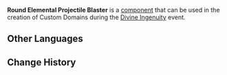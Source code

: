 {{Component Infobox
|id          = 4012
|image       = Item Round Elemental Projectile Blaster.png
|load        = 26
|description = This mechanism will periodically fire ring-shaped elemental projectiles.<br />Characters hit by one of its projectiles will lose a fixed amount of Life Points and become affected by the projectile's element.<br />Can only be placed on the ground and cannot be batch-selected.
|placement   = Sticks to Ground
|category    = Traps
|size        = 5 · 5 · 2
}}
'''Round Elemental Projectile Blaster''' is a [[component]] that can be used in the creation of Custom Domains during the [[Divine Ingenuity]] event.

==Other Languages==
{{Other Languages|default_hidden = 1
|en      = Round Elemental Projectile Blaster
|zhs     = 环形元素飞弹机关
|zhs_rm  = Huánxíng Yuánsù Fēidàn Jīguān
|zht     = 環形元素飛彈機關
|zht_rm  = Huánxíng Yuánsù Fēidàn Jīguān
|ja      = 環状元素射弾装置
|ja_rm   = Kanjou Genso Shadan Souchi
|ko      = 고리형 원소 발사 장치
|ko_rm   = 
|es      = Mecanismo de proyectiles elementales redondos
|fr      = Lanceur de projectiles élémentaires ronds
|ru      = Механизм с кольцеобразными элементальными снарядами
|th      = กลไกพลังคลื่นธาตุรูปวงกลม
|th_rm   = 
|vi      = Cơ Quan Đạn Tròn
|de      = Vorrichtung der runden Elementarprojektile
|id      = Penembak Proyektil Elemen Berbentuk Bundar
|pt      = Mecanismo de Projéteis Elementais Redondos
}}

==Change History==
{{Change History|2.5}}